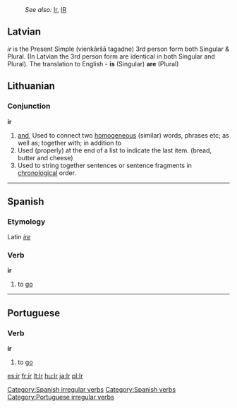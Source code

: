 :''See also:'' [[Ir]], [[IR]]
==Latvian==

''ir'' is the Present Simple (vienkāršā tagadne) 3rd person form both Singular & Plural. (In Latvian the 3rd person form are identical in both Singular and Plural). The translation to English - '''is''' (Singular) '''are''' (Plural)

==Lithuanian==

===Conjunction===
'''ir'''

# [[and]], Used to connect two [[homogeneous]] (similar) words, phrases etc; as well as; together with; in addition to
# Used (properly) at the end of a list to indicate the last item. (bread, butter and cheese)
# Used to string together sentences or sentence fragments in [[chronological]] order.
----

==Spanish==
===Etymology===
Latin ''[[ire]]''

=== Verb ===
[[Category:Spanish irregular verbs]]
[[Category:Spanish verbs]]
'''ir'''

# to [[go]]

----

==Portuguese==
=== Verb ===
'''ir'''

# to [[go]]
[[Category:Portuguese irregular verbs]]

[[es:ir]]
[[fr:ir]]
[[lt:Ir]]
[[hu:Ir]]
[[ja:Ir]]
[[pl:Ir]]